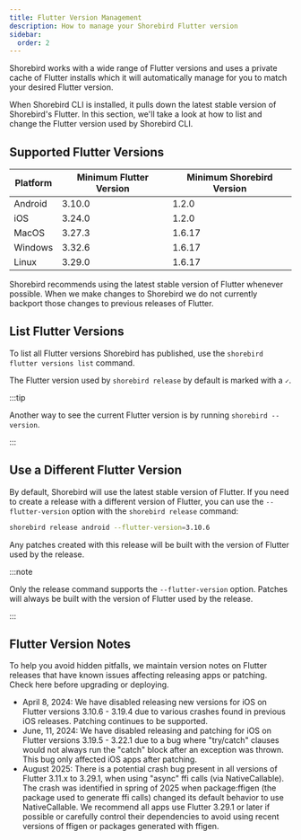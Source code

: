 ```yaml
---
title: Flutter Version Management
description: How to manage your Shorebird Flutter version
sidebar:
  order: 2
---
```


Shorebird works with a wide range of Flutter versions and uses a private cache
of Flutter installs which it will automatically manage for you to match your
desired Flutter version.

When Shorebird CLI is installed, it pulls down the latest stable version of
Shorebird's Flutter. In this section, we'll take a look at how to list and
change the Flutter version used by Shorebird CLI.

## Supported Flutter Versions

| Platform | Minimum Flutter Version | Minimum Shorebird Version |
| -------- | ----------------------- | ------------------------- |
| Android  | 3.10.0                  | 1.2.0                     |
| iOS      | 3.24.0                  | 1.2.0                     |
| MacOS    | 3.27.3                  | 1.6.17                    |
| Windows  | 3.32.6                  | 1.6.17                    |
| Linux    | 3.29.0                  | 1.6.17                    |

Shorebird recommends using the latest stable version of Flutter whenever
possible. When we make changes to Shorebird we do not currently backport those
changes to previous releases of Flutter.

## List Flutter Versions

To list all Flutter versions Shorebird has published, use the
`shorebird flutter versions list` command.

The Flutter version used by `shorebird release` by default is marked with a `✓`.

:::tip

Another way to see the current Flutter version is by running
`shorebird --version`.

:::

## Use a Different Flutter Version

By default, Shorebird will use the latest stable version of Flutter. If you need
to create a release with a different version of Flutter, you can use the
`--flutter-version` option with the `shorebird release` command:

```sh
shorebird release android --flutter-version=3.10.6
```

Any patches created with this release will be built with the version of Flutter
used by the release.

:::note

Only the release command supports the `--flutter-version` option. Patches will
always be built with the version of Flutter used by the release.

:::

## Flutter Version Notes

To help you avoid hidden pitfalls, we maintain version notes on Flutter releases
that have known issues affecting releasing apps or patching. Check here before
upgrading or deploying.

- April 8, 2024: We have disabled releasing new versions for iOS on Flutter
  versions 3.10.6 - 3.19.4 due to various crashes found in previous iOS
  releases. Patching continues to be supported.
- June, 11, 2024: We have disabled releasing and patching for iOS on Flutter
  versions 3.19.5 - 3.22.1 due to a bug where "try/catch" clauses would not
  always run the "catch" block after an exception was thrown. This bug only
  affected iOS apps after patching.
- August 2025: There is a potential crash bug present in all versions of Flutter
  3.11.x to 3.29.1, when using "async" ffi calls (via NativeCallable). The crash
  was identified in spring of 2025 when package:ffigen (the package used to
  generate ffi calls) changed its default behavior to use NativeCallable. We
  recommend all apps use Flutter 3.29.1 or later if possible or carefully
  control their dependencies to avoid using recent versions of ffigen or
  packages generated with ffigen.
